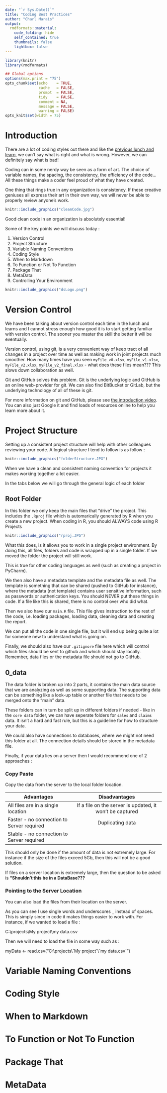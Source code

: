 ```yaml
---
date: "`r Sys.Date()`"
title: "Coding Best Practices"
author: "Charl Marais"
output:
  rmdformats::material:
    code_folding: hide
    self_contained: true
    thumbnails: false
    lightbox: false
---
```


```r
library(knitr)
library(rmdformats)

## Global options
options(max.print = "75")
opts_chunk$set(echo    = TRUE,
               cache   = FALSE,
               prompt  = FALSE,
               tidy    = FALSE,
               comment = NA,
               message = FALSE,
               warning = FALSE)
opts_knit$set(width = 75)
```

# Introduction

There are a lot of coding styles out there and like the [previous lunch and learn](https://github.com/EuropAssistanceInsurance/lnl_dataViz), we can't say what is right and what is wrong. However, we can definitely say what is bad!

Coding can in some nerdy way be seen as a form of art. The choice of variable names, the spacing, the consistency, the efficiency of the code... All these things make a coder feel proud of what they have created.

One thing that rings true in any organization is consistency. If these creative geniuses all express their art in their own way, we will never be able to properly review anyone's work.

```r
knitr::include_graphics("cleanCode.jpg")
```

Good clean code in an organization is absolutely essential!

Some of the key points we will discuss today :

1. Version Control
2. Project Structure
3. Variable Naming Conventions
4. Coding Style
5. When to Markdown
6. To Function or Not To Function
7. Package That
8. MetaData
9. Controlling Your Environment

```r
knitr::include_graphics("dsLogo.png")
```

# Version Control

We have been talking about version control each time in the lunch and learns and I cannot stress enough how good it is to start getting familiar with version control. The sooner you master the skill the better it will be eventually.

Version control, using git, is a very convenient way of keep tract of all changes in a project over time as well as making work in joint projects much smoother. How many times have you seen `myFile_v0.xlsx`, `myFile_v1.xlsx`, `myFile_v2.xlsx`, `myFile_v2_final.xlsx` - what does these files mean??? This slows down collaboration as well.

Git and GitHub solves this problem. Git is the underlying logic and GitHub is an online web-provider for git. We can also find BitBucket or GitLab, but the underlying technology of all of these is git.

For more information on git and GitHub, please see [the introduction video](https://eaholding.sharepoint.com/sites/DataScience/Documents%20partages/Lunch%20And%20Learn/Recordings/2020_07_17%20-%20Introduction%20and%20GitHub/Meeting%20in%20_Lunch%20And%20Learn_%20.mp4). You can also just Google it and find loads of resources online to help you learn more about it.

# Project Structure {.tabset .tabset-fade}

Setting up a consistent project structure will help with other colleagues reviewing your code. A logical structure I tend to follow is as follow :

```r
knitr::include_graphics("folderStructure.JPG")
```

When we have a clean and consistent naming convention for projects it makes working together a lot easier.

In the tabs below we will go through the general logic of each folder

## Root Folder

In this folder we only keep the main files that "drive" the project. This includes the `.Rproj` file which is automarically generated by R when you create a new project. When coding in R, you should ALWAYS code using R Projects

```r
knitr::include_graphics("rproj.JPG")
```

What this does, is it allows you to work in a single project environment. By doing this, all files, folders and code is wrapped up in a single folder. If  we moved the folder the project will still work. 

This is true for other coding languages as well (such as creating a project in PyCharm).

We then also have a metadata template and the metadata file as well. The template is something that can be shared (pushed to GitHub for instance), where the metadata (not template) contains user sensitive information, such as passwords or authenication keys. You should NEVER put these things in code. If a file like this is shared, there is no control over who did what.

Then we also have our `main.R` file. This file gives instruction to the rest of the code, i.e. loading packages, loading data, cleaning data and creating the report.

We can put all the code in one single file, but it will end up being quite a lot for someone new to understand what is going on.

Finally, we should also have our `.gitignore` file here which will control which files should be sent to github and which should stay locally. Remember, data files or the metadata file should not go to GitHub.

## 0_data

The data folder is broken up into 2 parts, it contains the main data source that we are analyzing as well as some supporting data. The supporting data can be something like a look-up table or another file that needs to be merged onto the "main" data.

These folders can in turn be split up in different folders if needed - like in the `core data` folder, we can have seperate folders for `sales` and `claims` data. It isn't a hard and fast rule, but this is a guideline for how to structure your data.

We could also have connections to databases, where we might not need this folder at all. The connection details should be stored in the metadata file.

Finally, if your data lies on a server then I would recommend one of 2 approaches :

### Copy Paste

Copy the data from the server to the local folder location. 

|                 Advantages                |                      Disadvantages                       |
|-------------------------------------------|:--------------------------------------------------------:|
| All files are in a single location        | If a file on the server is updated, it won't be captured |
| Faster - no connection to Server required | Duplicating data                                         |
| Stable - no connection to Server required |                                                          |
    
This should only be done if the amount of data is not extremely large. For instance if the size of the files exceed 5Gb, then this will not be a good solution.

If files on a server location is extremely large, then the question to be asked is **"Shouldn't this be in a DataBase???**

### Pointing to the Server Location

You can also load the files from their location on the server. 



As you can see I use single words and underscores `_` instead of spaces. This is simply since in code it makes things easier to work with. For instance, if we wanted to load a file :

C:\\projects\\My project\\my data.csv

Then we will need to load the file in some way such as :

myData <- read.csv("C:\\projects\\\`My project\`\\\`my data.csv\`")

# Variable Naming Conventions


# Coding Style


# When to Markdown


# To Function or Not To Function


# Package That


# MetaData












































